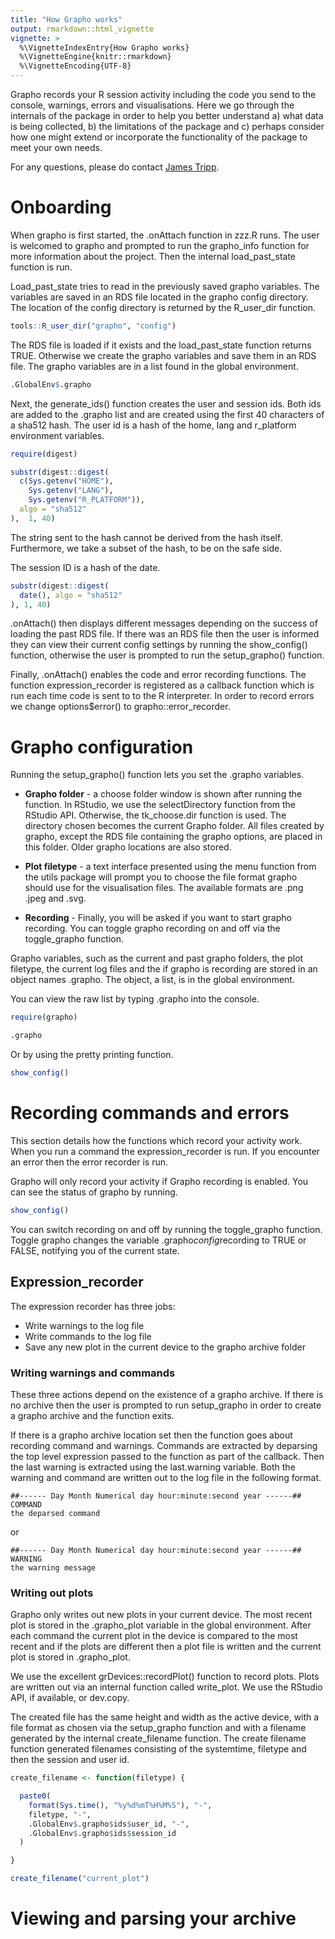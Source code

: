 ```yaml
---
title: "How Grapho works"
output: rmarkdown::html_vignette
vignette: >
  %\VignetteIndexEntry{How Grapho works}
  %\VignetteEngine{knitr::rmarkdown}
  %\VignetteEncoding{UTF-8}
---
```


Grapho records your R session activity including the code you send to the
 console, warnings, errors and visualisations. Here we go through the
 internals of the package in order to help you better understand a)
 what data is being collected, b) the limitations of the package and
 c) perhaps consider how one might extend or incorporate the functionality
 of the package to meet your own needs.

For any questions, please do contact 
[James Tripp](mailto:james.tripp@warwick.ac.uk).

# Onboarding

When grapho is first started, the .onAttach function in zzz.R runs. The user
 is welcomed to grapho and prompted to run the grapho_info function for
 more information about the project. Then the internal load_past_state function
 is run.
 
Load_past_state tries to read in the previously saved grapho variables. The
 variables are saved in an RDS file located in the grapho config directory.
 The location of the config directory is returned by the R_user_dir function.

```r
tools::R_user_dir("grapho", "config")
```

The RDS file is loaded if it exists and the load_past_state function returns
 TRUE. Otherwise we create the grapho variables and save them in an RDS file. 
 The grapho variables are in a list found in the global environment.

```r
.GlobalEnv$.grapho
```

Next, the generate_ids() function creates the user and session ids.
 Both ids are added to the .grapho list and are created using the 
 first 40 characters of a sha512 hash. The user id is a hash of the home, 
 lang and r_platform environment variables.

```r
require(digest)
```

```r
substr(digest::digest(
  c(Sys.getenv("HOME"),
    Sys.getenv("LANG"),
    Sys.getenv("R_PLATFORM")),
  algo = "sha512"
),  1, 40)
```

The string sent to the hash cannot be derived from the hash itself. Furthermore,
 we take a subset of the hash, to be on the safe side.
 
The session ID is a hash of the date.

```r
substr(digest::digest(
  date(), algo = "sha512"
), 1, 40)
```

.onAttach() then displays different messages depending on the success of loading
 the past RDS file. If there was an RDS file then the user is informed they can
 view their current config settings by running the show_config() function,
 otherwise the user is prompted to run the setup_grapho() function.
 
Finally, .onAttach() enables the code and error recording functions. The
 function expression_recorder is registered as a callback function which is
 run each time code is sent to to the R interpreter. In order to record
 errors we change options$error() to grapho::error_recorder. 
 
# Grapho configuration

Running the setup_grapho() function lets you set the .grapho variables.

* **Grapho folder** - a choose folder window is shown after running the
 function. In RStudio, we use the selectDirectory function from the RStudio
 API. Otherwise, the tk_choose.dir function is used. The directory chosen 
 becomes the current Grapho folder. All files created by grapho, except the
 RDS file containing the grapho options, are placed in this folder. Older
 grapho locations are also stored.
 
* **Plot filetype** - a text interface presented using the menu function
 from the utils package will prompt you to choose the file format grapho
 should use for the visualisation files. The available formats are .png
 .jpeg and .svg.
 
* **Recording** - Finally, you will be asked if you want to start grapho
 recording. You can toggle grapho recording on and off via the
 toggle_grapho function.

Grapho variables, such as the current and past grapho folders, the plot
 filetype, the current log files and the if grapho is recording are
 stored in an object names .grapho. The object, a list, is in the global
 environment.
 
You can view the raw list by typing .grapho into the console.

```r
require(grapho)
```

```r
.grapho
```

Or by using the pretty printing function.

```r
show_config()
```

# Recording commands and errors
This section details how the functions which record your
activity work. When you run a command the
expression_recorder is run. If you encounter an error 
then the error recorder is run.

Grapho will only record your activity if Grapho recording
is enabled. You can see the status of grapho by running.

```r
show_config()
```

You can switch recording on and off by running the 
toggle_grapho function. Toggle grapho changes the 
variable .grapho$config$recording to TRUE or FALSE, notifying
you of the current state.

## Expression_recorder

The expression recorder has three jobs:

* Write warnings to the log file
* Write commands to the log file
* Save any new plot in the current device to the grapho archive folder

### Writing warnings and commands

These three actions depend on the existence of a grapho archive.
 If there is no archive then the user is prompted to run setup_grapho 
 in order to create a grapho archive and the function exits.

If there is a grapho archive location set then the function goes
 about recording command and warnings. Commands are extracted by 
 deparsing the top level expression passed to the function as 
 part of the callback. Then the last warning is extracted using
 the last.warning variable. Both the warning and command are
 written out to the log file in the following format.

 ```
##------ Day Month Numerical day hour:minute:second year ------##
 COMMAND 
the deparsed command
 ```

or

 ```
##------ Day Month Numerical day hour:minute:second year ------##
 WARNING 
the warning message
 ```
### Writing out plots

Grapho only writes out new plots in your current device. The most 
recent plot is stored in the .grapho_plot variable in the global
environment. After each command the current plot in the device 
is compared to the most recent and if the plots are different then
a plot file is written and the current plot is stored in .grapho_plot.

We use the excellent grDevices::recordPlot() function to record plots. 
Plots are written out via an internal function called write_plot. We 
use the RStudio API, if available, or dev.copy.

The created file has the same height and width as the active device, 
with a file format as chosen via the setup_grapho function and with
a filename generated by the internal create_filename function. The 
create filename function generated filenames consisting of the
systemtime, filetype and then the session and user id.

```r
create_filename <- function(filetype) {

  paste0(
    format(Sys.time(), "%y%d%mT%H%M%S"), "-",
    filetype, "-",
    .GlobalEnv$.grapho$ids$user_id, "-",
    .GlobalEnv$.grapho$ids$session_id
  )

}

create_filename("current_plot")
```

# Viewing and parsing your archive